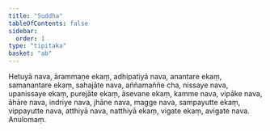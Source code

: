 ```yaml
---
title: "Suddha"
tableOfContents: false
sidebar:
  order: 1
type: "tipitaka"
basket: "ab"
---
```



<DynamicBreadcrumb />

<Division number="59">

<Paragraph number="675">
Hetuyā nava, ārammaṇe ekaṃ, adhipatiyā nava, anantare ekaṃ, samanantare ekaṃ, sahajāte nava, aññamaññe cha, nissaye nava, upanissaye ekaṃ, purejāte ekaṃ, āsevane ekaṃ, kamme nava, vipāke nava, āhāre nava, indriye nava, jhāne nava, magge nava, sampayutte ekaṃ, vippayutte nava, atthiyā nava, natthiyā ekaṃ, vigate ekaṃ, avigate nava.

</Paragraph>
</Division>

<Paragraph number="676" type="center">
Anulomaṃ.
</Paragraph>